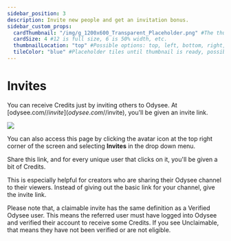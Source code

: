 ```yaml
---
sidebar_position: 3
description: Invite new people and get an invitation bonus.
sidebar_custom_props:
  cardThumbnail: "/img/g_1200x600_Transparent_Placeholder.png" #The thumbnail on the category card.
  cardSize: 4 #12 is full size, 6 is 50% width, etc.
  thumbnailLocation: "top" #Possible options: top, left, bottom, right, none
  tileColor: "blue" #Placeholder tiles until thumbnail is ready, possible options: blue, cream, darkpurple, lightpurple, mauve, orange, pink, none
---
```


# Invites

You can receive Credits just by inviting others to Odysee. At [odysee.com/$/invite](odysee.com/$/invite), you'll be given an invite link.

![](/img/en/category-monetization3.png)

You can also access this page by clicking the avatar icon at the top right corner of the screen and selecting **Invites** in the drop down menu.

Share this link, and for every unique user that clicks on it, you'll be given a bit of Credits.

This is especially helpful for creators who are sharing their Odysee channel to their viewers. Instead of giving out the basic link for your channel, give the invite link.

Please note that, a claimable invite has the same definition as a Verified Odysee user. This means the referred user must have logged into Odysee and verified their account to receive some Credits. If you see Unclaimable, that means they have not been verified or are not eligible.
